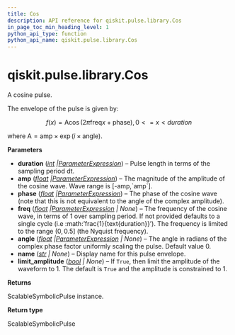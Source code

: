 ```yaml
---
title: Cos
description: API reference for qiskit.pulse.library.Cos
in_page_toc_min_heading_level: 1
python_api_type: function
python_api_name: qiskit.pulse.library.Cos
---
```


<span id="qiskit-pulse-library-cos" />

# qiskit.pulse.library.Cos

<Function id="qiskit.pulse.library.Cos" github="https://github.com/qiskit/qiskit/tree/main/qiskit/pulse/library/symbolic_pulses.py" signature="qiskit.pulse.library.Cos(duration, amp, phase, freq=None, angle=0.0, name=None, limit_amplitude=None)">
  A cosine pulse.

  The envelope of the pulse is given by:

  $$
  f(x) = \text{A}\cos\left(2\pi\text{freq}x+\text{phase}\right)  ,  0 <= x < duration
  $$

  where $\text{A} = \text{amp} \times\exp\left(i\times\text{angle}\right)$.

  **Parameters**

  *   **duration** ([*int*](https://docs.python.org/3/library/functions.html#int "(in Python v3.12)")  *|*[*ParameterExpression*](qiskit.circuit.ParameterExpression "qiskit.circuit.ParameterExpression")) – Pulse length in terms of the sampling period dt.
  *   **amp** ([*float*](https://docs.python.org/3/library/functions.html#float "(in Python v3.12)")  *|*[*ParameterExpression*](qiskit.circuit.ParameterExpression "qiskit.circuit.ParameterExpression")) – The magnitude of the amplitude of the cosine wave. Wave range is \[-amp,\`amp\`].
  *   **phase** ([*float*](https://docs.python.org/3/library/functions.html#float "(in Python v3.12)")  *|*[*ParameterExpression*](qiskit.circuit.ParameterExpression "qiskit.circuit.ParameterExpression")) – The phase of the cosine wave (note that this is not equivalent to the angle of the complex amplitude).
  *   **freq** ([*float*](https://docs.python.org/3/library/functions.html#float "(in Python v3.12)")  *|*[*ParameterExpression*](qiskit.circuit.ParameterExpression "qiskit.circuit.ParameterExpression") *| None*) – The frequency of the cosine wave, in terms of 1 over sampling period. If not provided defaults to a single cycle (i.e :math:’frac\{1}\{text\{duration}}’). The frequency is limited to the range $\left(0,0.5\right]$ (the Nyquist frequency).
  *   **angle** ([*float*](https://docs.python.org/3/library/functions.html#float "(in Python v3.12)")  *|*[*ParameterExpression*](qiskit.circuit.ParameterExpression "qiskit.circuit.ParameterExpression") *| None*) – The angle in radians of the complex phase factor uniformly scaling the pulse. Default value 0.
  *   **name** ([*str*](https://docs.python.org/3/library/stdtypes.html#str "(in Python v3.12)") *| None*) – Display name for this pulse envelope.
  *   **limit\_amplitude** ([*bool*](https://docs.python.org/3/library/functions.html#bool "(in Python v3.12)") *| None*) – If `True`, then limit the amplitude of the waveform to 1. The default is `True` and the amplitude is constrained to 1.

  **Returns**

  ScalableSymbolicPulse instance.

  **Return type**

  ScalableSymbolicPulse
</Function>

